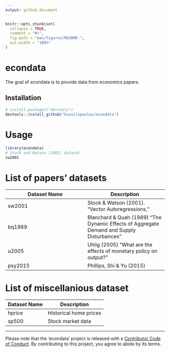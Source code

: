 ```yaml
---
output: github_document
---
```


<!-- README.md is generated from README.Rmd. Please edit that file -->

```r
knitr::opts_chunk$set(
  collapse = TRUE,
  comment = "#>",
  fig.path = "man/figures/README-",
  out.width = "100%"
)
```
# econdata

<!-- badges: start -->
<!-- badges: end -->

The goal of econdata is to provide data from economics papers.

## Installation

``` r
# install.packages("devtools")
devtools::install_github("kvasilopoulos/econdata")
```

# Usage

```r
library(econdata)
# Stock and Watson (2001) dataset
sw2001
```

# List of papers' datasets

Dataset Name |  Description
-------------| -------------
sw2001       | Stock & Watson (2001). “Vector Autoregressions,”
bq1989       | Blanchard & Quah (1989) "The Dynamic Effects of Aggregate Demand and Supply Disturbances"
u2005        | Uhlig (2005) "What are the effects of monetary policy on output?"
psy2015      | Phillips, Shi & Yu (2015)

# List of miscellanious dataset 

Dataset Name |  Description
-------------| -------------
hprice       | Historical home prices
sp500        | Stock market data


---

Please note that the 'econdata' project is released with a
[Contributor Code of Conduct](.github/CODE_OF_CONDUCT.md).
By contributing to this project, you agree to abide by its terms.

